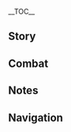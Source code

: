 {{CharacterTabs}}
{{LanguageTabs}}
__TOC__
==Story==
{{VO/Story
|character               = Tighnari
|language                = ko
|name                    = 타이나리

<!-- Hello -->
|vo_01_01_title          = 첫 만남…
|vo_01_01_subtitle       = Hello
|vo_01_01_file           = VO_{language}{character} Hello.ogg
|vo_01_01_tx             = 안녕, 난 타이나리야. 아비디야 숲의 순찰관이지. 우림의 생태와 행인의 안전을 책임지고 있어. 만약 이곳이 처음이라면 《아비디야 숲 생존 가이드》를 먼저 읽는 것을 추천할게. 특히 「식용버섯과 독버섯의 구분법」 챕터를 중점적으로 봐줘
|vo_01_01_rm             = Annyeong, nan Tainariya. Abidiya sup-ui sunchalgwaniji. Urim-ui saengtaewa haengin-ui anjeoneul chaegimjigo isseo. Manyak igosi cheoeumiramyeon "Abidiya Sup Saengjon Gaideu"reul meonjeo ilneun geoseul chucheonhalge. Teukhi "Sigyongbeoseotgwa Dokbeoseosui Gubunbeop" chaepteoreul jungjeomjeogeureo bwajwo.

<!-- Chats -->
|vo_02_01_title          = 잡담・나뭇잎 책갈피
|vo_02_01_subtitle       = Chat: Leaf Bookmark
|vo_02_01_file           = VO_{language}{character} Chat - Leaf Bookmark.ogg
|vo_02_01_tx             = 나뭇잎을 말린 다음 종이 사이에 넣어서 끼워두면 예쁘고 유용한 책갈피를 만들 수 있어
|vo_02_01_rm             = Namut'ipeul mallin daeum jong'i saie neoeoseo kkiwodumyeon yeppeugo yuyonghan chaekgalpireul mandeul su isseo.
|vo_02_02_title          = 잡담・실수
|vo_02_02_subtitle       = Chat: Mistakes
|vo_02_02_file           = VO_{language}{character} Chat - Mistakes.ogg
|vo_02_02_tx             = 실수를 두려워하지 마. 실수도 공부의 일환이야
|vo_02_02_rm             = Silsureul duryeowohaji ma. Silsudo gongbu-ui ilhwaniya.
|vo_02_03_title          = 잡담・지식의 가치
|vo_02_03_subtitle       = Chat: The Value of Knowledge
|vo_02_03_file           = VO_{language}{character} Chat - The Value of Knowledge.ogg
|vo_02_03_tx             = 지식의 가치는 단순히 돈으로 매길 수 있는 게 아니야
|vo_02_03_rm             = Jisik-ui gachineun dansunhi doneuro maegil su itneun ge aniya.

<!-- Weather -->
|vo_03_01_title          = 비가 올 때…
|vo_03_01_subtitle       = When It Rains
|vo_03_01_file           = VO_{language}{character} When It Rains.ogg
|vo_03_01_tx             = 난 이런 날씨에 적응됐지만, 넌 우산을 쓰는 게 좋을 거야
|vo_03_01_rm             = Nan ireon nalssie jeogeungdwaetjiman, neon usaneul sseuneun ge joeul geoya.
|vo_03_02_title          = 비가 그친 후…
|vo_03_02_subtitle       = After the Rain
|vo_03_02_file           = VO_{language}{character} After the Rain.ogg
|vo_03_02_tx             = 내 꼬리는 방수 에센셜 오일을 발라둬서 털어내면 말끔해져
|vo_03_02_rm             = Nae kkorineun bangsu esensyeol oireul balladwoseo teoreonaemyeon malkkeumhaejyeo.
|vo_03_03_title          = 번개가 칠 때…
|vo_03_03_subtitle       = When Thunder Strikes
|vo_03_03_file           = VO_{language}{character} When Thunder Strikes.ogg
|vo_03_03_tx             = 이런, 천둥소리가 엄청 크네! 윽… 머리가 울릴 정도야
|vo_03_03_rm             = Ireon, cheondungsoriga eomcheong keune! Euk... Meoriga ullil jeongdoya.
|vo_03_04_title          = 눈이 올 때…
|vo_03_04_subtitle       = When It Snows
|vo_03_04_file           = VO_{language}{character} When It Snows.ogg
|vo_03_04_tx             = 이런 날씨는 정말 흔치 않은데! 어, 추워? 추우면 손을 내 꼬리 털에 넣어봐
|vo_03_04_rm             = Ireon nalssineun jeongmal heunchi aneunde! Eo, chuwo? Chu'umyeon soneul nae kkori teore neoeobwa.
|vo_03_05_title          = 강풍이 불 때…
|vo_03_05_subtitle       = When the Wind Is Blowing
|vo_03_05_file           = VO_{language}{character} When the Wind Is Blowing.ogg
|vo_03_05_tx             = 귀… 귀가… 바람 때문에 뒤집히겠어!
|vo_03_05_rm             = Gwi... Gwiga... Baram ttaemune dwijipigesseo!
|vo_03_06_title          = 사막에 있을 때…
|vo_03_06_subtitle       = In the Desert
|vo_03_06_file           = VO_{language}{character} In the Desert.ogg
|vo_03_06_tx             = …덥다… 이렇게 독한 햇빛이라면 서리꽃도 녹아버리겠지…? 아, 생각해보니까 그럴 일은 없겠네. 하하… 아, 으윽…
|vo_03_06_rm             = ...Deopda... Ireotge dokhan haetbichiramyeon seorikkotdo nogabeorigetji...? A, saenggakhaebonikka geureol ireul eopgetne. Haha... A, eueuk...

<!-- Greetings -->
|vo_04_01_title          = 아침 인사…
|vo_04_01_subtitle       = Good Morning
|vo_04_01_file           = VO_{language}{character} Good Morning.ogg
|vo_04_01_tx             = 들어봐! 아침이슬이 나뭇잎에 떨어지는 소리야
|vo_04_01_rm             = Deureobwa! Achimiseuri namutipe tteoreojineun soriya.
|vo_04_02_title          = 점심 인사…
|vo_04_02_subtitle       = Good Afternoon
|vo_04_02_file           = VO_{language}{character} Good Afternoon.ogg
|vo_04_02_tx             = 점심시간에는 나무에 앉아서 나뭇가지 사이로 새어 나오는 햇빛을 보며 멍때리는 걸 좋아해. 그러다 보면 어느새 잠들어 버려… 헤헤
|vo_04_02_rm             = Jeomsimsiganeneun namue anjaseo namutgaji sairo sae'eo naoneun haetbicheul bomyeo meongttaerineun geol joahae. Geureoda bomyeon eoneusae jamdeureo beoryeo... Hehe.
|vo_04_03_title          = 저녁 인사…
|vo_04_03_subtitle       = Good Evening
|vo_04_03_file           = VO_{language}{character} Good Evening.ogg
|vo_04_03_tx             = 안녕, 야광 식물을 관찰하려고 하는데 같이 갈래?
|vo_04_03_rm             = Annyeong, yagwang sikmureul gwanchalharyeogo haneunde gachi gallae?
|vo_04_04_title          = 굿나잇…
|vo_04_04_subtitle       = Good Night
|vo_04_04_file           = VO_{language}{character} Good Night.ogg
|vo_04_04_tx             = 오늘 순찰 일지도 적을 겸, 내가 불침번을 설 테니 좀 자 둬
|vo_04_04_rm             = Oneul sunchal iljido jeogeul gyeom, naega bulchimbeoneul seol teni jom ja dwo.

<!-- About -->
|vo_05_01_title          = {name}자신에 대해・전공
|vo_05_01_subtitle       = About {character}: Profession
|vo_05_01_file           = VO_{language}{character} About {character} - Profession.ogg
|vo_05_01_tx             = 옛날에 학교 다닐 때는 생론파 소속이었어. 주 전공은 식물학이었고. 지도 교수는 내가 졸업하고 학교에 남아서 학생들을 가르치길 원했지만, 솔직히 난 자유롭게 연구하는 환경을 더 좋아하거든. 게다가 내가 관찰한 바로 아카데미아의 일부 일 처리 방식이 마음에 들지 않았어. 교수님이 강요하지 않아서 다행이야&mdash;&mdash;강요한다고 달라질 건 없지만
|vo_05_01_rm             = Yetnare hakgyo danil ttaeneun saengronpa sosogieosseo. Ju jeongong'eun sikmulhagieotgo. Jido gyosuneun naega joreophago hakgyoe namaseo haksaengdeureul gareuchigil wonhaetjiman, soljikhi nan jayuropge yeonguhaneun hwangyeong'eul deo joahageodeun. Gedaga naega gwanchalham baro Akademia-ui ilbu il cheori bangsigi maeume deulji anasseo. Gyosunimi gang'yohaji anaseo dahaeng'iya &mdash; gang'yohandago dallajil geon eopjiman.
|vo_05_02_title          = {name}자신에 대해・일족
|vo_05_02_subtitle       = About {character}: Kin
|vo_05_02_file           = VO_{language}{character} About {character} - Kin.ogg
|vo_05_02_tx             = 우리 일족의 성격을 괴팍하다고 여기는 사람이 꽤 많아. 난 그렇게 생각할 수도 있다고 봐. 우리 일족은 수가 적은 데다 대부분 학자라서 연구를 위해 이곳저곳 돌아다니느라 일 년에 한 번 보기도 힘들거든. 우리 아빠는 곤충학자이신데 최근에 사막에서 갑충의 진화 과정을 연구하고 있다고 들었어…. 난 굳이 갈 생각 없어. 부끄러운 말이지만 난 뜨거운 태양은 질색이거든. 오래 쬐고 있으면 머리가 녹을 것처럼 어지러워
|vo_05_02_rm             = Uri iljok-ui seonggyeogeul goepakhadago yeogineun sarami kkawe mana. Nan geureotge saenggakhal sudo itdago bwa. Uri iljogeun suga jeogeun deda daebubun hakjaraseo yeongureul wihae igotjeogot doradanineura il nyeone han beon bogido himdeulgeodeun. Uri appaneun gonchunghakjainde choegune samageseo gapchung-ui jinhwa gwajeong'eul yeon'guhago itdago deureosseo... Nan guji gal saenggak eopsseo. Bukkeureoun marijiman nan tteugeoun taeyang'eun jilsaegigeodeun. Orae jjoego isseumyeon meoriga nogeul geotcheoreom eojireowo.

<!-- About Us -->
|vo_06_01_title          = 우리에 대해・관계
|vo_06_01_subtitle       = About Us: Getting Along
|vo_06_01_file           = VO_{language}{character} About Us - Getting Along.ogg
|vo_06_01_tx             = 사람과 사람 사이를 이해하기 가장 좋은 방법은 함께 많은 시간을 보내는 거라고 생각해. 다른 건 다 부질없어. 그러니까 급하게 자기소개할 필요 없어. 시간이 모든 것을 말해 줄 테니까
|vo_06_01_rm             = Saramgwa saram saireul ihaehagi gajang joeun bangbeobeun hamkke maneun siganeul bonaeneun georago saenggakhae. Dareun geon da bujireopsseo. Geureonikka geuphage jagisogaehal piryo eopsseo. Sigani modeun geoseul malhae jul tenikka.
|vo_06_02_title          = 우리에 대해・친구
|vo_06_02_subtitle       = About Us: Friends
|vo_06_02_friendship     = 6
|vo_06_02_file           = VO_{language}{character} About Us - Friends.ogg
|vo_06_02_tx             = 우리가 친구냐고? 뭐야, 이런 것까지 인증이 필요한 거야? 그럼 사인해 줄 테니까 어서 네 「친구 증서」를 가지고 와
|vo_06_02_rm             = Uriga chin'gunyago? Mwoya, ireon geotkkaji injeung'i piryohan geoya? Geureom sainhae jul tenikka eoseo ne "Chin'gu Jeungseo"reul gajigo wa.

<!-- Miscellaneous I -->
|vo_07_01_title          = 「신의 눈」에 대해…
|vo_07_01_subtitle       = About the [[Vision]]
|vo_07_01_friendship     = 4
|vo_07_01_file           = VO_{language}{character} About the Vision.ogg
|vo_07_01_tx             = 어릴 때 기도했던 기억이 나. 만약 운 좋게 「신의 눈」을 가지게 된다면 꼭 풀 원소였으면 좋겠다고. 그때는 연구를 위해서가 아니라, 넝쿨 사다리를 만들어서 높은 곳에 달린 과일을 따 먹고 싶었거든
|vo_07_01_rm             = Eoril ttae gidohaetdeon gieogi na. Manyak un jotge "Sin-ui Nun"eul gajige doendamyeon kkok pul wonsoyeosseumyeon jotgetdago. Geuttaeneun yeon'gureul wihaeseoga anira, neongkul sadarireul mandeureoseo nopeun gose dallin gwaireul tta meokgo sipeotgeodeun.
|vo_07_02_title          = 하고 싶은 이야기・아란나라
|vo_07_02_subtitle       = Something to Share: Aranara
|vo_07_02_file           = VO_{language}{character} Something to Share - Aranara.ogg
|vo_07_02_tx             = 이 생물에 대해 들은 적은 있지만 한 번도 본 적은 없어. 숲속 깊은 곳에서 가끔 바스락거리는 소리가 들리는데 가까이 다가가면 흔적도 없이 사라지더라고. 오히려 잘 됐지. 어떻게 자신을 보호해야 하는지 아는 거잖아. 밀림 표범을 보고도 다가가서 안부를 묻는 바보 같은 모험가들보다는 훨씬 낫지
|vo_07_02_rm             = I saengmure daehae deureun jeogeun itjiman han beondo bon jeogeun eopsseo. Supsok gipeun goseseo gakkeum baseurakgeorineun soriga deullineunde gakkai dagagamyeon heunjeokdo eopssi sarajideorago. Ohiryeo jal dwaetji. Eotteotge jasineul bohohaeya haneunji aneun geojana. Millim pyobeomeul bogodo dagagaseo anbureul mutneun babo gateun moheomgadeulbodaneun hwolssin natji.
|vo_07_03_title          = 하고 싶은 이야기・카르카타
|vo_07_03_subtitle       = Something to Share: Karkata
|vo_07_03_friendship     = 4
|vo_07_03_file           = VO_{language}{character} Something to Share - Karkata.ogg
|vo_07_03_tx             = 카르카타 일은 걱정 안 해도 돼. 그는 내 연구 조수니까 건드리기 전에 내 확인을 받아야 한다고 잘 아는 풍기관에게 말해뒀어&mdash;&mdash;음, 카르카타가 그렇게 걱정되면 소론파 수업을 들어보는 건 어때? 그러면 나중에 내가 없어도 네가 계속 카르카타를 보살필 수 있을 거야
|vo_07_03_rm             = Kareukata ireun geokjeong an haedo dwae. Geuneun nae yeon'gu josunikka geondeurigi jeone nae hwagineul badaya handago jal aneun punggigwanege malhaedwosseo &mdash; Eum, Kareukataga geureotge geokjeongdoemyeon soronpa sueobeul deureoboneun geon eottae? Geureomyeon najung'e naega eopsseodo nega gyesok Kareukatareul bosalpil su isseul geoya.
|vo_07_04_title          = 흥미있는 일…
|vo_07_04_subtitle       = Interesting Things
|vo_07_04_file           = VO_{language}{character} Interesting Things.ogg
|vo_07_04_tx             = 그거 알아? 식물도 위장술을 할 줄 알아. 곤충이나 조류로 위장해서 천적을 위협하기도 하고, 미끼를 만들어서 다른 생물을 끌어들여 꽃가루를 나르게 하기도 해. 또 그냥 포식자인 경우도 있는데, 향기로운 냄새나 꿀로 사냥감을 유인하지…. 음, 말하다 보니 식물만 그런 건 아니라는 느낌이 드네
|vo_07_04_rm             = Geugeo ara? Sikmuldo wijangsureul hal jul ara. Gonchung'ina joryuro wijanghaeseo chonjeogeul wihyephagido hago, mikkireul mandeureoseo dareun saeng'mureul kkeureodeuryeo kkotgarureul nareuge hagido hae. Tto geunyang posikjain gyeong'udo itneunde, hyanggiroun naemsaena kkullo sanyanggameul yuinhaji... Eum, malhada boni sikmulman geureon geon aniraneun neukkimi deune.

<!-- About Others -->
|vo_08_01_title          = 콜레이에 대해…
|vo_08_01_subtitle       = About [[Collei]]
|vo_08_01_friendship     = 4
|vo_08_01_file           = VO_{language}{character} About Collei.ogg
|vo_08_01_tx             = 그 아이는 데려왔을 당시 글자를 하나도 못 읽었지만 큰 문제는 없었어. 부지런하고 성실해서 실력이 아주 빨리 늘더라고. 다만 그 애가 목표로 하는 뛰어난 의술을 터득하려면 한참 멀었지. 가끔 스스로 엄청 부담을 느끼는 것 같아…. 기회 되면 네가 좀 도와줄 수 있을까? 그 애의 스승으로서 부탁 좀 할게, 정말 고마워
|vo_08_01_rm             = Geu aineun deryeowasseul dangsi geuljareul hanado mot ilgeotjiman keun munjeneun eopsseosseo. Bujireonhago seongsilhaeseo sillyeogi aju ppalli neuldeorago. Daman geu aega mokpyoro haneun ttwieonan uisureul teodeukharyeomyeon hancham meoreotji. Gakkeum seuseuro eomcheong budameul neukkineun geot gata... Gihoe doemyeon nega jom dowajul su isseulkka? Geu ae-ui seuseung'euroseo butak jom halge, jeongmal gomawo.
|vo_08_02_title          = 사이노에 대해·대풍기관
|vo_08_02_subtitle       = About [[Cyno]]: General Mahamatra
|vo_08_02_friendship     = 4
|vo_08_02_file           = VO_{language}{character} About Cyno - General Mahamatra.ogg
|vo_08_02_tx             = 사이노를 만나고 싶다고? 그럼 단도직입적으로 말할게. 그에게 공적인 일로 시달려 보면 정말 기겁하게 될걸. 평소엔 대풍기관처럼 높은 사람을 보는 건 쉽지 않아. 근데 가끔 간다르바 성곽 근처에서 몰래 콜레이를 지켜보더라고. 본인은 숨기고 싶어 하는데 난 소리만으로도 사이노라는 걸 알 수 있어
|vo_08_02_rm             = Sainoreul mannago sipdago? Geureom dandojikipjeogeuro malhalge. Geuege gongjeogin illo sidallyeo bomyeon jeongmal gigeophage doelgeol. Pyeongsoen daepunggigwancheoreom nopeun sarameul boneun geon swipji ana. Geunde gakkeum Gandareuba seonggwak geuncheoeseo mollae Kolleireul jikyeobodeorago. Bonineun sumgigo sipeo haneunde nan sorimaneurodo Sainoraneun geol al su isseo.
|vo_08_03_title          = 사이노에 대해·왜일까?
|vo_08_03_subtitle       = About Cyno: Good Question
|vo_08_03_friendship     = 4
|vo_08_03_quest          = Akasha Pulses, the Kalpa Flame Rises
|vo_08_03_file           = VO_{language}{character} About Cyno - Good Question.ogg
|vo_08_03_tx             = 교수님이 구출된 후로, 교수님께 안부 편지를 썼어. 근데 누가 벌써 내 이름으로 방문했다 하시더라고. 그리고 답장 말미에 이런 문제 하나를 더하셨어. 「왜 대풍기관이 수메르의 『권위』에 기대 현자들의 명성을 되살리겠다고 하는 게냐?」라고…<br>좋은 질문이지. 대체 왜일까?
|vo_08_03_rm             = 
|vo_08_04_title          = 알하이탐에 대해…
|vo_08_04_subtitle       = About [[Alhaitham]]
|vo_08_04_friendship     = 4
|vo_08_04_file           = VO_{language}{character} About Alhaitham.ogg
|vo_08_04_tx             = 알하이탐을 조심해. 그가 나쁘다는 건 아니지만 늘 너무 이성적이어서 평범한 사람들이 이해하기 힘든 부분이 많거든. 못 믿겠으면 그의 룸메이트를 찾아가 봐. 항상 알하이탐 때문에 화가 잔뜩 나 있으니까
|vo_08_04_rm             = Alhaitameul josimhae. Geuga nappeudaneun geon anijiman neul neomu iseongjeogieoseo pyeongbeomhan saramdeuri ihaehagi himdeun bubuni mankeodeun. Mot mitgesseumyeon geu-ui rummeiteureul chajaga bwa. Hangsang Alhaitam ttaemune hwaga jantteuk na isseunikka.
|vo_08_05_title          = 카베에 대해…
|vo_08_05_subtitle       = About [[Kaveh]]
|vo_08_05_friendship     = 4
|vo_08_05_file           = VO_{language}{character} About Kaveh.ogg
|vo_08_05_tx             = 카베는 수메르의 유명한 건축사야. 대표작으로는 아주 눈에 띄는 카자르자레궁이 있지. 궁전을 설계할 때 나한테 괜찮은 관상용 식물을 추천받아 가기도 했어. 어떻게 된 건지 궁전이 완공되고 빚더미에 올랐지만. 지금은 후배인 알하이탐의 도움을 받아 그의 집에 얹혀사는 중이래. 이걸… 다행이라 해야 할지 불행이라 해야 할지…
|vo_08_05_rm             = Kabeneun Sumereu-ui yumyeonghan geonchuksaya. Daepyojageuroneun aju nune ttuineun Kajareujaregung'i itji. Gungjeoneul seolgyehal ttae nahante gwaenchaneun gwansang'yong sikmureul chucheonbada gagido haesseo. Eotteotge doen geonji gungjeoni wangongdoego bitdeomie ollatjiman. Jigeumeun hubaein Alhaitam-ui doumeul bada geu-ui jibe eonchyeosaneun jung'irae. Igeol... dahaeng'ira haeya halji bulhaeng'ira haeya halji...
|vo_08_06_title          = 도리에 대해…
|vo_08_06_subtitle       = About [[Dori]]
|vo_08_06_friendship     = 4
|vo_08_06_file           = VO_{language}{character} About Dori.ogg
|vo_08_06_tx             = 명성이 자자한 산게마 바이 어르신은 바로 도리야. 전에 연구에 희귀한 재료가 필요했는데, 비밀스러운 공급 루트를 가진 도리만이 구할 수 있는 거여서 그때부터 안면을 트게 됐어. 으음… 어떤 물건을 구했는지, 뭘 연구했는지는 물어보지 마, 응!
|vo_08_06_rm             = Myeongseong'i jajahan Sangema Bai eoreusineun baro Doriya. Jeone yeongue huigwihan jaeryoga piryohaetneunde, bimilseureoun gonggeup ruteureul gajin Dorimani guhal su itneun geoyeoseo geuttaebuteo anmyeoneul teuge dwaesseo. Eueum... eotteon mulgoneul guhaetneunji, mwol yeon'guhaetneunjineun mureoboji ma, eung!
|vo_08_07_title          = 레일라에 대해…
|vo_08_07_subtitle       = About [[Layla]]
|vo_08_07_friendship     = 4
|vo_08_07_quest          = Akasha Pulses, the Kalpa Flame Rises
|vo_08_07_file           = VO_{language}{character} About Layla.ogg
|vo_08_07_tx             = 그녀에 대해 들어본 적 있어. 그 명성이 자자하다는 「몽유 괴인」이잖아. 「몽유」에 대한 소문은 가지각색이야. 그녀가 엄청난 괴력으로 야밤에 아루 마을을 습격했다든지, 맨손으로 방사벽을 넘었다든지…. 심지어는 자면서 십만 자 정도 되는 논문을 쓴다고도 들었어! 이게 다 무슨 뚱딴지같은 소리야
|vo_08_07_rm             = 
|vo_08_08_title          = 리사에 대해…
|vo_08_08_subtitle       = About [[Lisa]]
|vo_08_08_friendship     = 4
|vo_08_08_file           = VO_{language}{character} About Lisa.ogg
|vo_08_08_tx             = 사이노가 자신의 그 선배에 대해 말한 적이 있어. 보기 드문 천재에, 박학다식하고 엄청난 재능이 있었지만 일찍이 몬드로 돌아갔다고 해. 설마 공부하면서 「지식」의 무서운 면을 봐버린 걸까…?
|vo_08_08_rm             = Sainoga jasinui geu seonbae'e daehae malhan jeogi isseo. Bogi deumun cheonjae'e bakhakdasikhago eomcheonghan jaeneung'i isseotjiman iljjigi Mondeuro doragatdago hae. Seolma gongbuhamyeonseo "Jisik"-ui museoun myeoneun bwabeorin geolkka...?
|vo_08_09_title          = 작은 쿠사나리 화신에 대해…
|vo_08_09_subtitle       = About [[Lesser Lord Kusanali]]
|vo_08_09_friendship     = 4
|vo_08_09_file           = VO_{language}{character} About Lesser Lord Kusanali.ogg
|vo_08_09_tx             = 학교 다닐 때 이런 말을 들은 적이 있어. 「식물의 역사가 곧 풀의 나라의 역사다.」 말하는 사람은 별생각 없었겠지만 난 이 말에 깊은 뜻이 숨겨져 있다고 생각해. 만약 작은 풀의 신을 만나는 날이 온다면 내게 설명해 주시려나?
|vo_08_09_rm             = Hakgyo danil ttae ireon mareul deureun jeogi isseo. "Sikmul-ui yeoksaga got pul-ui nara-ui yeoksada." Malhaneun sarameun byeolsaenggak eopsseotjiman nan i mare gipeun tteusi sumgyeojyeo itdago saenggakhae. Manyak jageun pul-ui sineul mannaneul nari ondamyeon naege seolmyeonghae jusiryeona?
|vo_08_10_title          = 데히야에 대해…
|vo_08_10_subtitle       = About [[Dehya]]
|vo_08_10_friendship     = 4
|vo_08_10_quest          = Akasha Pulses, the Kalpa Flame Rises
|vo_08_10_file           = VO_{language}{character} About Dehya.ogg
|vo_08_10_tx             = 이전엔 상황이 워낙 위급해서 제대로 감사 인사도 못 했어. 그렇게 강력하고 든든한 동료가 있다는 건 정말 행운이지. 아마 그녀를 끌어들이려는 사람도 적지 않을 거야. 근데 데히야가 아카데미아나 숲의 순찰대에 들어갈 성격은 아닌 것 같아서, 난 괜한 짓 안 하려고
|vo_08_10_rm             = 
|vo_08_11_title          = 파루잔에 대해…
|vo_08_11_subtitle       = About [[Faruzan]]
|vo_08_11_friendship     = 4
|vo_08_11_file           = VO_{language}{character} About Faruzan.ogg
|vo_08_11_tx             = 파루잔 선배는 아는 게 많아서 종종 우림에 있는 장치들의 점검을 부탁하곤 해…. 다만 다음에 간다르바 성곽에 오실 땐 몰래 콜레이한테 먹을 거 주시는 것 좀 그만하셨으면 좋겠어. 영양분도 약처럼 적절히 균형이 잡혀야지. 과해서 좋을 게 없으니까
|vo_08_11_rm             = 
|vo_08_12_title          = 세토스에 대해…
|vo_08_12_subtitle       = About [[Sethos]]
|vo_08_12_friendship     = 4
|vo_08_12_file           = VO_{language}{character} About Sethos.ogg
|vo_08_12_tx             = 세토스? 재밌는 친구지. 사이노의 먼 친척 같은 느낌이랄까, 친해지기도 쉬워. 저번엔 간다르바 성곽에 놀러 왔는데, 텐트 치는 실력을 보여주겠다고 나서질 않나, 사이노랑 물고기 잡는 걸 겨루질 않나… 그 덕에 자기 일을 뺏긴 것 같다고 콜레이가 울상 짓긴 했지.<br>다들 그렇게 말해. 세토스는 즐겁게 지내는 법을 잘 알지만, 일할 땐 엄청 진지한 사람이라고. 아, 일이라고 하면 조금 부적절하려나, 세토스에게 침묵의 신전은 일보단 의무에 가까우니까. 만약 사막에서 도움이 필요하면 세토스를 찾아가 봐
|vo_08_12_rm             = 

<!-- More About -->
|vo_09_01_title          = {name}에 대해 알기・첫 번째
|vo_09_01_subtitle       = More About {character}: I
|vo_09_01_file           = VO_{language}{character} More About {character} - 01.ogg
|vo_09_01_tx             = 우림에서의 삶은 적응할만해? 눈과 귀를 활짝 열고 안전에 유의하길 바랄게. 무슨 일 있으면 숲의 순찰자들에게 제때 알려줘
|vo_09_01_rm             = Urimeseo-ui salmeun jeogeunghalmanhae? Nungwa gwireul hwaljjak yeolgo anjeone yu'uihagil baralge. Museul il isseumyeon sup-ui sunchaljadeurege jettae allyeojwo.
|vo_09_02_title          = {name}에 대해 알기・두 번째
|vo_09_02_subtitle       = More About {character}: II
|vo_09_02_friendship     = 3
|vo_09_02_file           = VO_{language}{character} More About {character} - 02.ogg
|vo_09_02_tx             = 휴, 가끔은 아무것도 모른 채로 이것저것 만져대고 입에 넣는 녀석들이 부러워&mdash;&mdash;그들의 세상에는 항상 「기적」이 존재하겠지?
|vo_09_02_rm             = Hyu, gakkeumeun amugeotdo moreun chaero igeotjeogeot manjyeodaego ibe neotneun nyeoseokdeuri bureowo &mdash; geudeul-ui sesang'eneun hangsang "Gijeok"i jonjaehagetji?
|vo_09_03_title          = {name}에 대해 알기・세 번째
|vo_09_03_subtitle       = More About {character}: III
|vo_09_03_file           = VO_{language}{character} More About {character} - 03.ogg
|vo_09_03_friendship     = 4
|vo_09_03_tx             = 아비디야 숲을 더 잘 관리하기 위해 숲의 순찰자들을 대상으로 「교육」 프로그램을 개설했어. 따지고 보면 이 프로그램은 「지식을 전파」하는 셈이지. 그렇다고 아카데미아가 뭘 어쩌겠어? 날 가두면 「비마르스탄」에 이상한 질병이 얼마나 더 많아질지 두고 보라지
|vo_09_03_rm             = Abidiya supeul deo jal gwanrihagi wihae sup-ui sunchaljadeureul daesang'euro "Gyoyuk" peurogeurameul gaeseolhaesseo. Ttajigo bomyeon i peurogeuraemeun "Jisigeul Jeonpa"haneun semiji. Geureotdago Akademiaga mwol eojjeogesseo? Nal gadumyeon "Bimareuseutan"e isanghan jilbyeong'i eolmana deo manajilji dugo boraji.
|vo_09_04_title          = {name}에 대해 알기・네 번째
|vo_09_04_subtitle       = More About {character}: IV
|vo_09_04_friendship     = 5
|vo_09_04_file           = VO_{language}{character} More About {character} - 04.ogg
|vo_09_04_tx             = 이건 비밀인데 사실 난 성내에 있는 바자르의 분위기를 정말 좋아해. 거래가 활발하고 시끌벅적하잖아. 극장에서 노래하고 춤추는 사람도 있고. 그런데 시끄러운 소리는 내 귀에 좋지 않아서…. 내 뒤에서 귀를 막아준다고? 하하하, 그러면 걷기 힘들잖아! 마음은 고맙게 받을게
|vo_09_04_rm             = Ibeon bimirinde sasil nan seongnae'e itneun Bajareu-ui bunwigireul jeongmal joahae. Georaega hwalbalhago sikkeulbeokjeokhajana. Geukjang'eseo noraehago chumchuneun saramdo itgo. Geureonde sikkeureoun sorineun nae gwie jotji anaseo... Nae dwieseo gwireul magajundago? Hahaha, geureomyeon geotgi himdeuljana! Maeumeun gomapge badeulge.
|vo_09_05_title          = {name}에 대해 알기・다섯 번째
|vo_09_05_subtitle       = More About {character}: V
|vo_09_05_friendship     = 6
|vo_09_05_file           = VO_{language}{character} More About {character} - 05.ogg
|vo_09_05_tx             = 어릴 때 아름답고 환상적인 꿈을 많이 꿨어. 하지만 그 꿈들은 크면서 점차 기억 속에서 사라졌지. 넌 아직도 꿈을 꾸니? 네 꿈 얘기 좀 들려줘
|vo_09_05_rm             = Eoril ttae areumdapgo hwansangjeogin kkumeul mani kkwosseo. Hajiman geu kkumdeureun keumyeonseo jeomcha gieok sogeseo sarajyeotji. Neon ajikdo kkumeul kkuni? Ne kkum yaegi jom deullyeojwo.

<!-- Miscellaneous II -->
|vo_10_01_title          = {name}의 취미…
|vo_10_01_subtitle       = {character}'s Hobbies
|vo_10_01_file           = VO_{language}{character} Hobbies.ogg
|vo_10_01_tx             = 아비디야 숲에서 나뭇잎과 꽃잎들이 땅에 떨어져 있는 걸 자주 볼 수 있어. 온전한 상태로 땅에 버려져 있으면 아깝잖아…. 그래서 그것들을 주워 와서 표본으로 만들고는 해. 숲의 순찰자들을 가르칠 때 쓰기도 하고 장식품으로도 쓸 수 있으니까 일거양득이지
|vo_10_01_rm             = Abidiya supeseo namutipgwa kkotipdeuri ttang'e tteoreojyeo itneun geol jaju bol su isseo. Onjeonhan sangtaero ttang'e beoryeojyeo isseumyeon akkapjana... Geuraeseo geugeotdeureul juwo waso pyoboneuro mandeulgoneun hae. Sup-ui sunchaljadeureul gareuchil ttae sseugido hago jangsikpumeurodo sseul su isseunikka ilgeoyangdeugiji.
|vo_10_02_title          = {name}의 고민…
|vo_10_02_subtitle       = {character}'s Troubles
|vo_10_02_friendship     = 6
|vo_10_02_file           = VO_{language}{character} Troubles.ogg
|vo_10_02_tx             = 고민? 흠… 아비디야 숲의 오염, 사고를 자주 치는 모험가, 내 꼬리로 달려드는 구조견… 이 문제들은 그래도 다 해결 방법이 있어. 큰 고민은 딱히 없는 것 같아. 이렇게 보면 숲의 순찰관은 정말 단순한 삶을 사는 것 같네
|vo_10_02_rm             = Gomin? Heum... Abidiya sup-ui oyeom, sagoreul jaju chineun moheomga, nae kkoriro dallyeodeuneun gujogyeon... i munjedeureun geuraedo da haegyeol bangbeobi isseo. Keun gomineun ttakhi eopneun geot gata. Ireotge bomyeon sup-ui sunchalgwaneun jeongmal dansunhan salmeul saneun geot gatne.
|vo_10_03_title          = 좋아하는 음식…
|vo_10_03_subtitle       = Favorite Food
|vo_10_03_file           = VO_{language}{character} Favorite Food.ogg
|vo_10_03_tx             = 희한한 말이긴 한데, 내 몸속에는 육식동물의 피가 흐르고 있지만 내가 가장 끊을 수 없는 음식은 버섯이야. 식용 버섯은 종류가 다양해. 신선한 것이든 말린 것이든 각각 독특한 향이 있지. 고기와 함께 삶으면 고기향도 버섯향에 밀린다니까
|vo_10_03_rm             = Huihanhan marigin hande, nae momsogeneun yuksikdongmul-ui piga heureugo itjiman naega gajang kkeuneul su eopneun eumsigeun beoseosiya. Sigyong beoseoseun jongryuga dayanghae. Sinseonhan geosideun mallin geosideun gakgak dokteukhan hyang'i itji. Gogiwa hamkke salmeumyeon gogihyangdo beoseothyang'e millindanikka.
|vo_10_04_title          = 싫어하는 음식…
|vo_10_04_subtitle       = Least Favorite Food
|vo_10_04_file           = VO_{language}{character} Least Favorite Food.ogg
|vo_10_04_tx             = 난 후각이 예민해서 향신료가 많이 들어간 음식은 잘 못 먹어. 휴, 수메르에서 이건 정말 안타까운 일이지
|vo_10_04_rm             = Nan hugagi yeminhaeseo hyangsinryoga mani deureogan eumsigeun jal mot meogeo. Hyu, Sumereueseo igeon jeongmal antakkaun iriji.

<!-- Receiving a Gift -->
|vo_11_01_title          = 선물 획득・첫 번째
|vo_11_01_subtitle       = Receiving a Gift: I
|vo_11_01_file           = VO_{language}{character} Receiving a Gift - 01.ogg
|vo_11_01_tx             = 양질의 식자재와 절묘한 향신료의 맛. 한마디로&mdash;&mdash;엄청 맛있어
|vo_11_01_rm             = Yangjil-ui sikjajaewa jeolmyohan hyangsinryo-ui mat. Hanmadiro &mdash; eomcheong masisseo.
|vo_11_02_title          = 선물 획득・두 번째
|vo_11_02_subtitle       = Receiving a Gift: II
|vo_11_02_file           = VO_{language}{character} Receiving a Gift - 02.ogg
|vo_11_02_tx             = 괜찮은 조합이네. 레시피 하나만 적어줄래? 숲의 순찰대의 다음 회식 메뉴에 넣고 싶어
|vo_11_02_rm             = Gwaenchaneun johabine. Resipi hanaman jeogeojullae? Sup-ui sunchaldae-ui daeum hoesik menyue neotgo sipeo.
|vo_11_03_title          = 선물 획득・세 번째
|vo_11_03_subtitle       = Receiving a Gift: III
|vo_11_03_file           = VO_{language}{character} Receiving a Gift - 03.ogg
|vo_11_03_tx             = …새로운 메뉴 좀 가르쳐줄까?
|vo_11_03_rm             = ...Saeroun menyu jom gareuchyeojulkka?

<!-- Birthday -->
|vo_11_04_title          = 생일…
|vo_11_04_subtitle       = Birthday
|vo_11_04_file           = VO_{language}{character} Birthday.ogg
|vo_11_04_tx             = 생일 축하해! 선물로 꽃이 만개한 분재와 가드닝 지침서를 준비했어. 「숲의 순찰관 평생 보육 증서」가 있으니 만약 무슨 문제가 생기면 언제든지 날 찾아와.<br>그거 알아? 네 생일 때 피는 꽃이 정말 많아서 한참 동안 골랐어. 내년에는 새로운 꽃을 선물해 줄게!
|vo_11_04_rm             = Saeng'il chukhahae! Seonmullo kkochi mangaehan bunjaewa gadeuning jichimseoreul junbihaesseo. "Sup-ui Sunchalgwan Pyeongsaeng Boyuk Jeungseo"ga isseuni manyak museun munjega saenggimyeon eonjedeunji nal chajawa.<br>Geugeo ara? Ne saeng'il ttae pineun kkochi jeongmal manaseo hancham dong'an gollasseo. Naenyeoneneun saeroun kkocheul seonmulhae julge!

<!-- Feelings About Ascension -->
|vo_12_01_title          = 돌파의 느낌・기
|vo_12_01_subtitle       = Feelings About Ascension: Intro
|vo_12_01_ascension      = 1
|vo_12_01_file           = VO_{language}{character} Feelings About Ascension - 01.ogg
|vo_12_01_tx             = 씨앗에서 싹이 나고, 흙을 뚫고 뿌리를 내렸어
|vo_12_01_rm             = Ssiaseseo ssagi nago, heugeul ttulko ppurireul naeryeosseo.
|vo_12_02_title          = 돌파의 느낌・승
|vo_12_02_subtitle       = Feelings About Ascension: Building Up
|vo_12_02_ascension      = 2
|vo_12_02_file           = VO_{language}{character} Feelings About Ascension - 02.ogg
|vo_12_02_tx             = 새싹이 자라나 가지를 뻗고 잎을 펼쳤어
|vo_12_02_rm             = Saessagi jarana gajireul ppeotgo ipeul pyeolchyeosseo.
|vo_12_03_title          = 돌파의 느낌・전
|vo_12_03_subtitle       = Feelings About Ascension: Climax
|vo_12_03_ascension      = 4
|vo_12_03_file           = VO_{language}{character} Feelings About Ascension - 03.ogg
|vo_12_03_tx             = 꽃망울이 피니까 봄의 기운이 물씬 풍기네
|vo_12_03_rm             = Kkotmang'uri pinikka bom-ui giuni mulssin punggine.
|vo_12_04_title          = 돌파의 느낌・결
|vo_12_04_subtitle       = Feelings About Ascension: Conclusion
|vo_12_04_ascension      = 6
|vo_12_04_file           = VO_{language}{character} Feelings About Ascension - 04.ogg
|vo_12_04_tx             = 열매가 잘 익었어. 내일이 되면 더 풍성해지겠지?
|vo_12_04_rm             = Yeolmaega jal igeosseo. Naeiri doemyeon deo pungseonghaejigetji?
}}

==Combat==
{{Combat VO
|character           = Tighnari
|language            = ko

<!-- Elemental Skill -->
|skill_1_tx          = 일엽장목
|skill_1_rm          = Iryeopjangmok.
|skill_2_tx          = 눈속임!
|skill_2_rm          = Nunsogim!
|skill_3_tx          = 잘 안 보이지?
|skill_3_rm          = Jal an boiji?
|skill_4_file        = 

<!-- Elemental Burst -->
|burst_1_tx          = 뿌리까지 뽑아주지!
|burst_1_rm          = Ppurikkaji ppobajuji!
|burst_2_tx          = 일망타진!
|burst_2_rm          = Ilmangtajin!
|burst_3_tx          = 소리라면 다 들었다고
|burst_3_rm          = Soriramyeon da deureotdago.

<!-- Sprint Start -->
|sprint-s_1_tx       = 잘 따라와
|sprint-s_1_rm       = Jal ttarawa.
|sprint-s_2_file     = Sprint Start 02,Sprint Start 03

<!-- Deploying Wind Glider -->
|glider_1_file       = Deploying Wind Glider 01,Deploying Wind Glider 02,Deploying Wind Glider 03

<!-- Opening Treasure Chest -->
|chest_1_tx          = 이런 곳에 웬 보물상자?
|chest_1_rm          = Ireon gose wen bomulsangja?
|chest_2_tx          = 음, 분실물 신고는 안 해도 되겠지
|chest_2_rm          = Eum, bunsilmul singoneun an haedo doegetji.
|chest_3_tx          = 좋은 물건의 냄새가 나
|chest_3_rm          = Joeun mulgeon-ui naemsaega na.

<!-- Low HP -->
|low-hp_1_tx         = 후, 귀찮아 죽겠네
|low-hp_1_rm         = Hu, gwichana jukgetne.
|low-hp_2_tx         = 꼬리 털이 엉망이야…
|low-hp_2_rm         = Kkori teori eongmang'iya...
|low-hp_3_tx         = 잡초를 제거해야겠어
|low-hp_3_rm         = Japchoreul jegeohaeyagesseo.

<!-- Ally Low HP -->
|ally-low-hp_1_tx    = 어서 치료부터 해
|ally-low-hp_1_rm    = Eoseo chiryobuteo hae.
|ally-low-hp_2_tx    = 안전이 먼저야
|ally-low-hp_2_rm    = Anjeoni meonjeoya.

<!-- Fallen -->
|fallen_1_tx         = 잎은… 뿌리로 돌아가기 마련이지…
|fallen_1_rm         = Ipeun... ppuriro doragagi maryeoniji...
|fallen_2_tx         = 끝내지 못한 연구가 있어…
|fallen_2_rm         = Kkeutnaeji mothan yeon'guga isseo...
|fallen_3_tx         = 꽃은 아직 피지도 않았는데…
|fallen_3_rm         = Kkocheun ajik pijido anatneunde...

<!-- Light Hit Taken -->
|hit-l_1_file        = Light Hit Taken 01
|hit-l_1_tx          = 어?
|hit-l_1_rm          = Eo?
|hit-l_2_file        = Light Hit Taken 02
|hit-l_2_tx          = 좀 치는데?
|hit-l_2_rm          = Jom chineunde?
|hit-l_3_file        = Light Hit Taken 01,Light Hit Taken 03,Light Hit Taken 04,Light Hit Taken 05,Light Hit Taken 06

<!-- Heavy Hit Taken -->
|hit-h_1_tx          = 끝이 없군!
|hit-h_1_rm          = Kkeuchi eopgun!
|hit-h_2_tx          = 흙으로 보내주지!
|hit-h_2_rm          = Heugeuro bonaejuji!
|hit-h_3_file        = Heavy Hit Taken 03,Heavy Hit Taken 04,Heavy Hit Taken 05,Heavy Hit Taken 06

<!-- Joining Party-->
|join_1_tx           = 내가 앞장설게
|join_1_rm           = I'll take the lead.
|join_2_tx           = 후우! 누가 또 독버섯 먹었어?
|join_2_rm           = Hu'u! Nuga tto dokbeoseot meogeosseo?
|join_3_tx           = 샘플 채취하러 가자!
|join_3_rm           = Saempeul chaechwihareo gaja!

<!-- Idle -->
|idle_1_actual_tx    = 
|idle_2_actual_tx    = 
|idle_1_file         = Standby 01

<!-- Light Attack -->
|atk-l_1_file        = Light Attack 01,Light Attack 02,Light Attack 03,Light Attack 04,Light Attack 05,Light Attack 06,Light Attack 07

<!-- Mid Attack -->
|atk-m_1_file        = Mid Attack 01,Mid Attack 02,Mid Attack 03

<!-- Heavy Attack -->
|atk-h_1_file        = Heavy Attack 01,Heavy Attack 02,Heavy Attack 03

<!-- Climbing -->
|climb_1_file        = Climbing 01,Climbing 02,Climbing 03,Climbing 04,Climbing 05

<!-- Climbing Breath -->
|climb-b_1_file      = Climbing Breath 01,Climbing Breath 02,Climbing Breath 03

<!-- Jumping -->
|jump_1_file         = Jumping 01,Jumping 02,Jumping 03,Jumping 04,Jumping 05
}}

== Notes ==
<references group="TN •" />

==Navigation==
{{Character Navbox|VO-KO}}